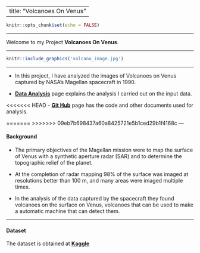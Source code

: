 


---
title: "Volcanoes On Venus"
---

```r

knitr::opts_chunk$set(echo = FALSE)

```


---

Welcome to my Project __Volcanoes On Venus__.
\

---

```r

knitr::include_graphics('volcano_image.jpg')

```


---

- In this project, I have analyzed the images of Volcanoes on Venus captured by NASA's Magellan spacecraft in 1990.
\

- __[Data Analysis](dataanalysis.html)__ page explains the analysis I carried out on the input data.
\

<<<<<<< HEAD
- __[Git Hub](https://github.com/manojmukkamala/VolcanoesOnVenus)__ page has the code and other documents used for analysis.
\

=======
>>>>>>> 09eb7b698437a60a8425721e5b1ced29b1f4168c
---

#### Background 

- The primary objectives of the Magellan mission were to map the surface of Venus with a synthetic aperture radar (SAR) and to determine the topographic relief of the planet. 
\

- At the completion of radar mapping 98% of the surface was imaged at resolutions better than 100 m, and many areas were imaged multiple times. 
\

- In the analysis of the data captured by the spacecraft they found volcanoes on the surface on Venus, volcanoes that can be used to make a automatic machine that can detect them.
\

---

#### Dataset 

The dataset is obtained at __[Kaggle](https://www.kaggle.com/fmena14/volcanoesvenus)__




